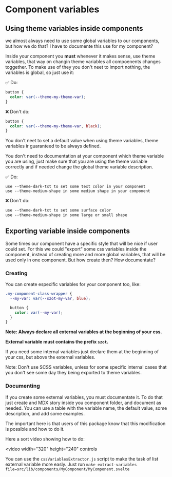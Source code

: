 
<Meta title="Internal Documentation/Variables and Themes/Components" />

# Component variables

## Using theme variables inside components

we almost always need to use some global variables to our components, but how we do that? I have to
documente this use for my component?

Inside your component you **must** whenever it makes sense, use theme variables, that way on changin
theme variables all compoenents changes toggether. To make use of they you don't neet to import
nothing, the variables is global, so just use it:

✅ Do:

```css
button {
  color: var(--theme-my-theme-var);
}
```

❌ Don't do:

```css
button {
  color: var(--theme-my-theme-var, black);
}
```

You don't neet to set a default value when using theme variables, theme variables ir guaranteed to
be always defined.

You don't need to documentation at your component which theme variable you are using, just make sure
that you are using the theme variable correctly and if needed change the global theme variable
description.

✅ Do:

```
use --theme-dark-txt to set some text color in your component
use --theme-medium-shape in some medium shape in your component
```

❌ Don't do:

```css
use --theme-dark-txt to set some surface color
use --theme-medium-shape in some large or small shape
```

## Exporting variable inside components

Some times our component have a specific style that will be nice if user could set. For this we
could "export" some css variables inside the component, instead of creating more and more global
variables, that will be used only in one component. But how create then? How documentate?

### Creating

You can create especific variables for your component too, like:

```css
.my-component-class-wrapper {
  --my-var: var(--szot-my-var, blue);

  button {
    color: var(--my-var);
  }
}
```

**Note: Always declare all external variables at the beginning of your css.**

**External variable must contains the prefix `szot`.**

If you need some internal variables just declare them at the beginning of your css, but above the
external variables.

Note: Don't use SCSS variables, unless for some specific internal cases that you don't see some day
they being exported to theme variables.

### Documenting

If you create some external variables, you must documentate it. To do that just create and MDX story
inside you component folder, and document as needed. You can use a table with the variable name, the
default value, some description, and add some examples.

The important here is that users of this package know that this modification is possible and how to
do it.

Here a sort video showing how to do:

<video
  width="320"
  height="240"
  controls
>
  <source
    src={extVariableVideo}
    type="video/mp4"
  />
</video>

You can use the `cssVariablesExtractor.js` script to make the task of list external variable more
easly. Just run `make extract-variables file=src/lib/components/MyComponent/MyComponent.svelte`
